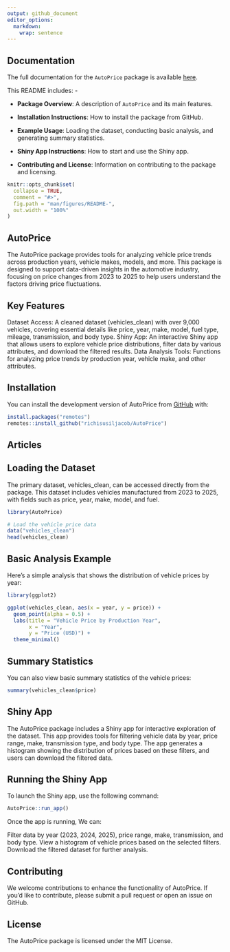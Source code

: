 ```yaml
---
output: github_document
editor_options: 
  markdown: 
    wrap: sentence
---
```


## Documentation

The full documentation for the `AutoPrice` package is available [here](https://etc5523-2024.github.io/assignment-4-packages-and-shiny-apps-richisusiljacob/).

This README includes: -

-   **Package Overview**: A description of `AutoPrice` and its main features.

-   **Installation Instructions**: How to install the package from GitHub.

-   **Example Usage**: Loading the dataset, conducting basic analysis, and generating summary statistics.

-   **Shiny App Instructions**: How to start and use the Shiny app.

-   **Contributing and License**: Information on contributing to the package and licensing.

<!-- README.md is generated from README.Rmd. Please edit that file -->

```r
knitr::opts_chunk$set(
  collapse = TRUE,
  comment = "#>",
  fig.path = "man/figures/README-",
  out.width = "100%"
)
```

## AutoPrice

<!-- badges: start -->

<!-- badges: end -->

The AutoPrice package provides tools for analyzing vehicle price trends across production years, vehicle makes, models, and more.
This package is designed to support data-driven insights in the automotive industry, focusing on price changes from 2023 to 2025 to help users understand the factors driving price fluctuations.

## Key Features

Dataset Access: A cleaned dataset (vehicles_clean) with over 9,000 vehicles, covering essential details like price, year, make, model, fuel type, mileage, transmission, and body type.
Shiny App: An interactive Shiny app that allows users to explore vehicle price distributions, filter data by various attributes, and download the filtered results.
Data Analysis Tools: Functions for analyzing price trends by production year, vehicle make, and other attributes.

## Installation

You can install the development version of AutoPrice from [GitHub](https://github.com/) with:

```r
install.packages("remotes")
remotes::install_github("richisusiljacob/AutoPrice")
```

## Articles

## Loading the Dataset

The primary dataset, vehicles_clean, can be accessed directly from the package.
This dataset includes vehicles manufactured from 2023 to 2025, with fields such as price, year, make, model, and fuel.

```r
library(AutoPrice)

# Load the vehicle price data
data("vehicles_clean")
head(vehicles_clean)
```

## Basic Analysis Example

Here’s a simple analysis that shows the distribution of vehicle prices by year:

```r
library(ggplot2)

ggplot(vehicles_clean, aes(x = year, y = price)) +
  geom_point(alpha = 0.5) +
  labs(title = "Vehicle Price by Production Year",
       x = "Year",
       y = "Price (USD)") +
  theme_minimal()

```

## Summary Statistics

You can also view basic summary statistics of the vehicle prices:

```r
summary(vehicles_clean$price)
```

## Shiny App

The AutoPrice package includes a Shiny app for interactive exploration of the dataset.
This app provides tools for filtering vehicle data by year, price range, make, transmission type, and body type.
The app generates a histogram showing the distribution of prices based on these filters, and users can download the filtered data.

## Running the Shiny App

To launch the Shiny app, use the following command:

```r
AutoPrice::run_app()

```

Once the app is running, We can:

Filter data by year (2023, 2024, 2025), price range, make, transmission, and body type.
View a histogram of vehicle prices based on the selected filters.
Download the filtered dataset for further analysis.

## Contributing

We welcome contributions to enhance the functionality of AutoPrice.
If you'd like to contribute, please submit a pull request or open an issue on GitHub.

## License

The AutoPrice package is licensed under the MIT License.
